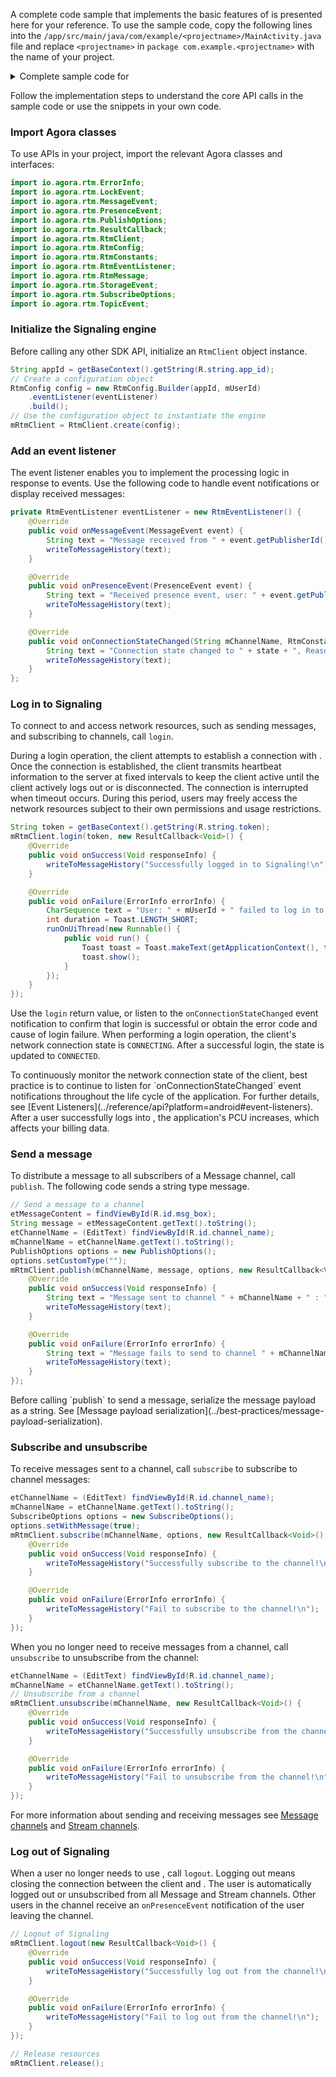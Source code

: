 <PlatformWrapper platform="android">

A complete code sample that implements the basic features of <Vpd k="NAME" /> is presented here for your reference. To use the sample code, copy the following lines into the `/app/src/main/java/com/example/<projectname>/MainActivity.java` file and replace `<projectname>` in `package com.example.<projectname>` with the name of your project.

<details>
<summary>Complete sample code for <Vpd k="PRODUCT" /></summary>

<CodeBlock language="java" showLineNumbers>
{`package com.example.<projectname>;





public class MainActivity extends AppCompatActivity {
    private EditText etUserId;
    private EditText etChannelName;
    private EditText etMessageContent;

    // The user ID of the publisher
    private String mUserId;
    // The channel name of the message channel
    private String mChannelName;

    // The RTM client instance
    private RtmClient mRtmClient;
    // The TextView to show the messages that you send
    private TextView mMessageHistory;

    // Add the event listener
    private RtmEventListener eventListener = new RtmEventListener() {
        @Override
        public void onMessageEvent(MessageEvent event) {
            String text = "Message received from " + event.getPublisherId() + " Message: " + event.getMessage().getData() + "\n";
            writeToMessageHistory(text);
        }

        @Override
        public void onPresenceEvent(PresenceEvent event) {
            String text = "receive presence event, user: " + event.getPublisherId() + " event: " + event.getEventType() + "\n";
            writeToMessageHistory(text);
        }

        @Override
        public void onConnectionStateChanged(String mChannelName, RtmConstants.RtmConnectionState state, RtmConstants.RtmConnectionChangeReason reason) {
            String text = "Connection state changed to " + state + ", Reason: " + reason + "\n";
            writeToMessageHistory(text);
        }
    };

    @Override
    protected void onCreate(Bundle savedInstanceState) {
        super.onCreate(savedInstanceState);
        setContentView(R.layout.activity_main);
        setRequestedOrientation(ActivityInfo.SCREEN_ORIENTATION_PORTRAIT);
    }

    @Override
    protected void onResume() {
        super.onResume();
    }

    @Override
    protected void onDestroy() {
        super.onDestroy();
    }

    public void onClickLogin(View v)
    {
        try {
            etUserId = (EditText) findViewById(R.id.uid);
            mUserId = etUserId.getText().toString();
            if (mUserId == null || mUserId.isEmpty()) {
                showToast("invalid userId");
                return;
            }
            RtmConfig config = new RtmConfig.Builder(getBaseContext().getString(R.string.app_id), mUserId)
                    .eventListener(eventListener)
                    .build();
            mRtmClient = RtmClient.create(config);
        } catch (Exception e) {
            showToast("create rtm client is null");
        }

        if (mRtmClient == null) {
            showToast("rtm client is null");
            return;
        }

        // Log in the RTM server
        String token =getBaseContext().getString(R.string.token);
        mRtmClient.login(token, new ResultCallback<Void>() {
            @Override
            public void onSuccess(Void responseInfo) {
                writeToMessageHistory("Successfully logged in to Signaling!\n");
            }

            @Override
            public void onFailure(ErrorInfo errorInfo) {
                CharSequence text = "User: " + mUserId + " Failed to log in to Signaling!" + errorInfo.toString();
                int duration = Toast.LENGTH_SHORT;
                runOnUiThread(new Runnable() {
                    public void run() {
                        Toast toast = Toast.makeText(getApplicationContext(), text, duration);
                        toast.show();
                    }
                });
            }
        });
    }

    public void onClickSubscribe(View v)
    {
        if (mRtmClient == null) {
            showToast("rtm client is null");
            return;
        }

        // Subscribe to a channel
        etChannelName = (EditText) findViewById(R.id.channel_name);
        mChannelName = etChannelName.getText().toString();

        SubscribeOptions options = new SubscribeOptions();
        options.setWithMessage(true);
        mRtmClient.subscribe(mChannelName, options, new ResultCallback<Void>() {
            @Override
            public void onSuccess(Void responseInfo) {
                writeToMessageHistory("Successfully subscribe to the channel!\n");
            }

            @Override
            public void onFailure(ErrorInfo errorInfo) {
                writeToMessageHistory("Fail to subscribe to the channel!\n");
            }
        });
    }

    public void onClickLogout(View v)
    {
        if (mRtmClient == null) {
            showToast("rtm client is null");
        }
        // Log out from the RTM server
        mRtmClient.logout(new ResultCallback<Void>() {
            @Override
            public void onSuccess(Void responseInfo) {
                writeToMessageHistory("Successfully log out from the channel!\n");
            }

            @Override
            public void onFailure(ErrorInfo errorInfo) {
                writeToMessageHistory("Fail to log out from the channel!\n");
            }
        });
    }

    public void onClickUnsubscribe(View v)
    {
        if (mRtmClient == null) {
            showToast("rtm client is null");
            return;
        }
        // Unsubscribe from a channel
        etChannelName = (EditText) findViewById(R.id.channel_name);
        mChannelName = etChannelName.getText().toString();
        mRtmClient.unsubscribe(mChannelName, new ResultCallback<Void>() {
            @Override
            public void onSuccess(Void responseInfo) {
                writeToMessageHistory("Successfully unsubscribe from the channel!\n");
            }

            @Override
            public void onFailure(ErrorInfo errorInfo) {
                writeToMessageHistory("Fail to unsubscribe from the channel!\n");
            }
        });
    }

    public void onClickSendChannelMsg(View v)
    {
        etMessageContent = findViewById(R.id.msg_box);
        String message = etMessageContent.getText().toString();

        // Publish a message
        etChannelName = (EditText) findViewById(R.id.channel_name);
        mChannelName = etChannelName.getText().toString();
        PublishOptions options = new PublishOptions();
        options.setCustomType("");
        mRtmClient.publish(mChannelName, message, options, new ResultCallback<Void>() {
            @Override
            public void onSuccess(Void responseInfo) {
                String text = "Message sent to channel " + mChannelName + " : " + message + "\n";
                writeToMessageHistory(text);
            }

            @Override
            public void onFailure(ErrorInfo errorInfo) {
                String text = "Message fails to send to channel " + mChannelName + " Error: " + errorInfo + "\n";
                writeToMessageHistory(text);
            }
        });
    }

    // Write message history to TextView
    public void writeToMessageHistory(String record)
    {
        mMessageHistory = findViewById(R.id.message_history);
        mMessageHistory.append(record);
    }

    private void showToast(String text) {
        Toast.makeText(this, text, Toast.LENGTH_SHORT).show();
    }
}`}
</CodeBlock>
</details>

Follow the implementation steps to understand the core API calls in the sample code or use the snippets in your own code.
 
### Import Agora classes

To use <Vg k="SIG" /> APIs in your project, import the relevant Agora classes and interfaces:

```java
import io.agora.rtm.ErrorInfo;
import io.agora.rtm.LockEvent;
import io.agora.rtm.MessageEvent;
import io.agora.rtm.PresenceEvent;
import io.agora.rtm.PublishOptions;
import io.agora.rtm.ResultCallback;
import io.agora.rtm.RtmClient;
import io.agora.rtm.RtmConfig;
import io.agora.rtm.RtmConstants;
import io.agora.rtm.RtmEventListener;
import io.agora.rtm.RtmMessage;
import io.agora.rtm.StorageEvent;
import io.agora.rtm.SubscribeOptions;
import io.agora.rtm.TopicEvent;
```

### Initialize the Signaling engine

Before calling any other <Vg k="SIG" /> SDK API, initialize an `RtmClient` object instance.

```java
String appId = getBaseContext().getString(R.string.app_id);
// Create a configuration object
RtmConfig config = new RtmConfig.Builder(appId, mUserId)
    .eventListener(eventListener)
    .build();
// Use the configuration object to instantiate the engine
mRtmClient = RtmClient.create(config);
```

### Add an event listener

The event listener enables you to implement the processing logic in response to <Vg k="SIG" /> events. Use the following code to handle event notifications or display received messages:

```java
private RtmEventListener eventListener = new RtmEventListener() {
    @Override
    public void onMessageEvent(MessageEvent event) {
        String text = "Message received from " + event.getPublisherId() + " Message: " + event.getMessage().getData() + "\n";
        writeToMessageHistory(text);
    }

    @Override
    public void onPresenceEvent(PresenceEvent event) {
        String text = "Received presence event, user: " + event.getPublisherId() + " event: " + event.getEventType() + "\n";
        writeToMessageHistory(text);
    }

    @Override
    public void onConnectionStateChanged(String mChannelName, RtmConstants.RtmConnectionState state, RtmConstants.RtmConnectionChangeReason reason) {
        String text = "Connection state changed to " + state + ", Reason: " + reason + "\n";
        writeToMessageHistory(text);
    }
};
```

### Log in to Signaling

To connect to <Vg k="SIG" /> and access <Vg k="SIG" /> network resources, such as sending messages, and subscribing to channels, call `login`.

During a login operation, the client attempts to establish a connection with <Vg k="SIG" />. Once the connection is established, the client transmits heartbeat information to the <Vg k="SIG" /> server at fixed intervals to keep the client active until the client actively logs out or is disconnected. The connection is interrupted when timeout occurs. During this period, users may freely access the <Vg k="SIG" /> network resources subject to their own permissions and usage restrictions.

```java
String token = getBaseContext().getString(R.string.token);
mRtmClient.login(token, new ResultCallback<Void>() {
    @Override
    public void onSuccess(Void responseInfo) {
        writeToMessageHistory("Successfully logged in to Signaling!\n");
    }

    @Override
    public void onFailure(ErrorInfo errorInfo) {
        CharSequence text = "User: " + mUserId + " failed to log in to Signaling!" + errorInfo.toString();
        int duration = Toast.LENGTH_SHORT;
        runOnUiThread(new Runnable() {
            public void run() {
                Toast toast = Toast.makeText(getApplicationContext(), text, duration);
                toast.show();
            }
        });
    }
});
```

Use the `login` return value, or listen to the `onConnectionStateChanged` event notification to confirm that login is successful or obtain the error code and cause of login failure. When performing a login operation, the client's network connection state is `CONNECTING`. After a successful login, the state is updated to `CONNECTED`. 

<Admonition title="Best practice">
To continuously monitor the network connection state of the client, best practice is to continue to listen for `onConnectionStateChanged` event notifications throughout the life cycle of the application. For further details, see [Event Listeners](../reference/api?platform=android#event-listeners).
</Admonition>

<Admonition type="caution">
After a user successfully logs into <Vg k="SIG"/>, the application's PCU increases, which affects your billing data.
</Admonition>

### Send a message

To distribute a message to all subscribers of a Message channel, call `publish`. The following code sends a string type message. 

```java
// Send a message to a channel
etMessageContent = findViewById(R.id.msg_box);
String message = etMessageContent.getText().toString();
etChannelName = (EditText) findViewById(R.id.channel_name);
mChannelName = etChannelName.getText().toString();
PublishOptions options = new PublishOptions();
options.setCustomType("");
mRtmClient.publish(mChannelName, message, options, new ResultCallback<Void>() {
    @Override
    public void onSuccess(Void responseInfo) {
        String text = "Message sent to channel " + mChannelName + " : " + message + "\n";
        writeToMessageHistory(text);
    }

    @Override
    public void onFailure(ErrorInfo errorInfo) {
        String text = "Message fails to send to channel " + mChannelName + " Error: " + errorInfo + "\n";
        writeToMessageHistory(text);
    }
});
```

<Admonition>
Before calling `publish` to send a message, serialize the message payload as a string. See [Message payload serialization](../best-practices/message-payload-serialization).
</Admonition>

### Subscribe and unsubscribe

To receive messages sent to a channel, call `subscribe` to subscribe to channel messages:

```java
etChannelName = (EditText) findViewById(R.id.channel_name);
mChannelName = etChannelName.getText().toString();
SubscribeOptions options = new SubscribeOptions();
options.setWithMessage(true);
mRtmClient.subscribe(mChannelName, options, new ResultCallback<Void>() {
    @Override
    public void onSuccess(Void responseInfo) {
        writeToMessageHistory("Successfully subscribe to the channel!\n");
    }

    @Override
    public void onFailure(ErrorInfo errorInfo) {
        writeToMessageHistory("Fail to subscribe to the channel!\n");
    }
});
```

When you no longer need to receive messages from a channel, call `unsubscribe` to unsubscribe from the channel:

```java
etChannelName = (EditText) findViewById(R.id.channel_name);
mChannelName = etChannelName.getText().toString();
// Unsubscribe from a channel
mRtmClient.unsubscribe(mChannelName, new ResultCallback<Void>() {
    @Override
    public void onSuccess(Void responseInfo) {
        writeToMessageHistory("Successfully unsubscribe from the channel!\n");
    }

    @Override
    public void onFailure(ErrorInfo errorInfo) {
        writeToMessageHistory("Fail to unsubscribe from the channel!\n");
    }
});
```

For more information about sending and receiving messages see [Message channels](../core-functionality/message-channel) and [Stream channels](../core-functionality/stream-channel).

### Log out of Signaling

When a user no longer needs to use <Vg k="SIG" />, call `logout`. Logging out means closing the connection between the client and <Vg k="SIG" />. The user is automatically logged out or unsubscribed from all Message and Stream channels. Other users in the channel receive an `onPresenceEvent` notification of the user leaving the channel.

```java
// Logout of Signaling
mRtmClient.logout(new ResultCallback<Void>() {
    @Override
    public void onSuccess(Void responseInfo) {
        writeToMessageHistory("Successfully log out from the channel!\n");
    }

    @Override
    public void onFailure(ErrorInfo errorInfo) {
        writeToMessageHistory("Fail to log out from the channel!\n");
    }
});

// Release resources
mRtmClient.release();
```

</PlatformWrapper>